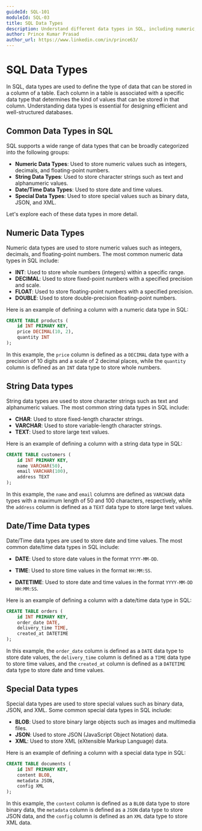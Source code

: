 ```yaml
---
guideId: SQL-101
moduleId: SQL-03
title: SQL Data Types
description: Understand different data types in SQL, including numeric, string, date/time, and special types.
author: Prince Kumar Prasad
author_url: https://www.linkedin.com/in/prince63/
---
```


# SQL Data Types

In SQL, data types are used to define the type of data that can be stored in a column of a table. Each column in a table is associated with a specific data type that determines the kind of values that can be stored in that column. Understanding data types is essential for designing efficient and well-structured databases.

## Common Data Types in SQL

SQL supports a wide range of data types that can be broadly categorized into the following groups:

- **Numeric Data Types**: Used to store numeric values such as integers, decimals, and floating-point numbers.
- **String Data Types**: Used to store character strings such as text and alphanumeric values.
- **Date/Time Data Types**: Used to store date and time values.
- **Special Data Types**: Used to store special values such as binary data, JSON, and XML.

Let's explore each of these data types in more detail.

## Numeric Data Types

Numeric data types are used to store numeric values such as integers, decimals, and floating-point numbers. The most common numeric data types in SQL include:

- **INT**: Used to store whole numbers (integers) within a specific range.
- **DECIMAL**: Used to store fixed-point numbers with a specified precision and scale.
- **FLOAT**: Used to store floating-point numbers with a specified precision.
- **DOUBLE**: Used to store double-precision floating-point numbers.

Here is an example of defining a column with a numeric data type in SQL:

```sql
CREATE TABLE products (
    id INT PRIMARY KEY,
    price DECIMAL(10, 2),
    quantity INT
);
```

In this example, the `price` column is defined as a `DECIMAL` data type with a precision of 10 digits and a scale of 2 decimal places, while the `quantity` column is defined as an `INT` data type to store whole numbers.

## String Data types

String data types are used to store character strings such as text and alphanumeric values. The most common string data types in SQL include:

- **CHAR**: Used to store fixed-length character strings.
- **VARCHAR**: Used to store variable-length character strings.
- **TEXT**: Used to store large text values.

Here is an example of defining a column with a string data type in SQL:

```sql
CREATE TABLE customers (
    id INT PRIMARY KEY,
    name VARCHAR(50),
    email VARCHAR(100),
    address TEXT
);
```

In this example, the `name` and `email` columns are defined as `VARCHAR` data types with a maximum length of 50 and 100 characters, respectively, while the `address` column is defined as a `TEXT` data type to store large text values.

## Date/Time Data types

Date/Time data types are used to store date and time values. The most common date/time data types in SQL include:

- **DATE**: Used to store date values in the format `YYYY-MM-DD`.

- **TIME**: Used to store time values in the format `HH:MM:SS`.

- **DATETIME**: Used to store date and time values in the format `YYYY-MM-DD HH:MM:SS`.

Here is an example of defining a column with a date/time data type in SQL:

```sql
CREATE TABLE orders (
    id INT PRIMARY KEY,
    order_date DATE,
    delivery_time TIME,
    created_at DATETIME
);
```

In this example, the `order_date` column is defined as a `DATE` data type to store date values, the `delivery_time` column is defined as a `TIME` data type to store time values, and the `created_at` column is defined as a `DATETIME` data type to store date and time values.

## Special Data types

Special data types are used to store special values such as binary data, JSON, and XML. Some common special data types in SQL include:

- **BLOB**: Used to store binary large objects such as images and multimedia files.
- **JSON**: Used to store JSON (JavaScript Object Notation) data.
- **XML**: Used to store XML (eXtensible Markup Language) data.

Here is an example of defining a column with a special data type in SQL:

```sql
CREATE TABLE documents (
    id INT PRIMARY KEY,
    content BLOB,
    metadata JSON,
    config XML
);
```

In this example, the `content` column is defined as a `BLOB` data type to store binary data, the `metadata` column is defined as a `JSON` data type to store JSON data, and the `config` column is defined as an `XML` data type to store XML data.
